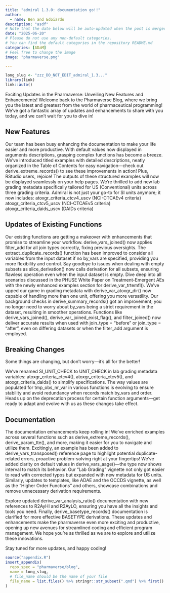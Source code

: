 ```yaml
---
title: "admiral 1.3.0: documentation go!!"
author:
  - name: Ben and Edoiardo
description: "asdf"
# Note that the date below will be auto-updated when the post is merged.
date: "2025-06-20"
# Please do not use any non-default categories.
# You can find the default categories in the repository README.md
categories: [ADaM]
# Feel free to change the image
image: "pharmaverse.png"

---
```


<!--------------- typical setup ----------------->

```r
long_slug <- "zzz_DO_NOT_EDIT_admiral_1.3..."
library(link)
link::auto()
```

<!--------------- post begins here ----------------->

Exciting Updates in the Pharmaverse: Unveiling New Features and Enhancements!
Welcome back to the Pharmaverse Blog, where we bring you the latest and greatest from the world of pharmaceutical programming! We’ve got a fantastic array of updates and enhancements to share with you today, and we can’t wait for you to dive in!

## New Features

Our team has been busy enhancing the documentation to make your life easier and more productive. With default values now displayed in arguments descriptions, grasping complex functions has become a breeze. We’ve introduced titled examples with detailed descriptions, neatly organized in the Table of Contents for easy navigation—check out derive_extreme_records() to see these improvements in action! Plus, RStudio users, rejoice! The outputs of these structured examples will now be displayed seamlessly on your help pages. We’re thrilled to add new lab grading metadata specifically tailored for US (Conventional) units across three grading criteria. Admiral is not just your go-to for SI units anymore; it now includes:
atoxgr_criteria_ctcv4_uscv (NCI-CTCAEv4 criteria)
atoxgr_criteria_ctcv5_uscv (NCI-CTCAEv5 criteria)
atoxgr_criteria_daids_uscv (DAIDs criteria)

## Updates of Existing Functions

Our existing functions are getting a makeover with enhancements that promise to streamline your workflow. derive_vars_joined() now applies filter_add for all join types correctly, fixing previous oversights. The extract_duplicate_records() function has been improved to consider all variables from the input dataset if no by_vars are specified, providing you more flexibility and control. Say goodbye to issues when dealing with empty subsets as slice_derivation() now calls derivation for all subsets, ensuring flawless operation even when the input dataset is empty. Dive deep into all scenarios discussed in the PHUSE White Paper on Treatment-Emergent AEs with the newly enhanced examples section for derive_var_trtemfl(). We’ve upped our game in grading metadata with derive_var_atoxgr_dir() now capable of handling more than one unit, offering you more versatility. Our background checks in derive_summary_records() got an improvement; you no longer need to worry about by_vars being a strict requirement in the dataset, resulting in smoother operations. Functions like derive_vars_joined(), derive_var_joined_exist_flag(), and filter_joined() now deliver accurate results when used with join_type = "before" or join_type = "after", even on differing datasets or when the filter_add argument is employed.

## Breaking Changes

Some things are changing, but don't worry—it's all for the better!

We've renamed SI_UNIT_CHECK to UNIT_CHECK in lab grading metadata variables: atoxgr_criteria_ctcv4(), atoxgr_criteria_ctcv5(), and atoxgr_criteria_daids() to simplify specifications. The way values are populated for tmp_obs_nr_var in various functions is evolving to ensure stability and avoid redundancy when records match by_vars and order.
Heads up on the deprecation process for certain function arguments—get ready to adapt and evolve with us as these changes take effect.

## Documentation

The documentation enhancements keep rolling in! We’ve enriched examples across several functions such as derive_extreme_records(), derive_param_tte(), and more, making it easier for you to navigate and utilize them. Excitingly, an example has been added to derive_vars_transposed() reference page to highlight potential duplicate-related errors, proactive problem-solving right at your fingertips! We've added clarity on default values in derive_vars_aage()—the type now shows interval to match its behavior.
Our "Lab Grading" vignette not only got easier to read with corrected typos but expanded with new metadata for US units. Similarly, updates to templates, like ADAE and the OCCDS vignette, as well as the "Higher Order Functions" and others, showcase combinations and remove unnecessary derivation requirements.

Explore updated derive_var_analysis_ratio() documentation with new references to R2AyHI and R2AyLO, ensuring you have all the insights and tools you need. Finally, derive_basetype_records() documentation is clarified for more effective BASETYPE derivations.
These updates and enhancements make the pharmaverse even more exciting and productive, opening up new avenues for streamlined coding and efficient program management. We hope you're as thrilled as we are to explore and utilize these innovations. 

Stay tuned for more updates, and happy coding!



<!--------------- appendices go here ----------------->

```r
source("appendix.R")
insert_appendix(
  repo_spec = "pharmaverse/blog",
  name = long_slug,
  # file_name should be the name of your file
  file_name = list.files() %>% stringr::str_subset(".qmd") %>% first()
)
```
